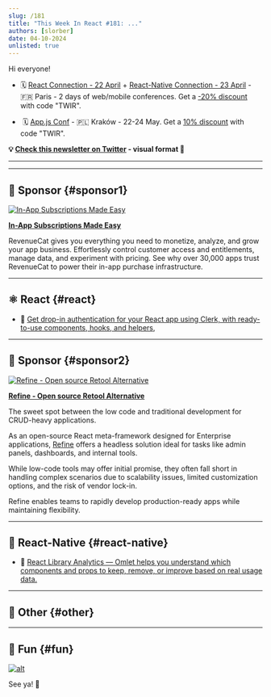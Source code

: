 ```yaml
---
slug: /181
title: "This Week In React #181: ..."
authors: [slorber]
date: 04-10-2024
unlisted: true
---
```


Hi everyone!

<Todo />

*   🗓 [React Connection - 22 April](https://reactconnection.io/) + [React-Native Connection - 23 April](https://reactnativeconnection.io/) - 🇫🇷 Paris - 2 days of web/mobile conferences. Get a [\-20% discount](https://www.billetweb.fr/react-connection-2024?discount=TWIR) with code "TWIR".
    
*    🗓 [](https://reactconnection.io/)[App.js Conf](http://app.js) - 🇵🇱 Kraków - 22-24 May. Get a [](https://www.billetweb.fr/react-connection-2024?discount=TWIR)[10% discount](https://ti.to/appjs/2024/discount/TWIR) with code "TWIR".

<!-- truncate -->

**💡 [Check this newsletter on Twitter](https://slo.im/thread) - visual format 🎨**

---


<Support />

---

## 💸 Sponsor {#sponsor1}

[![In-App Subscriptions Made Easy](/emails/issues/177/revenuecat.jpg)](https://www.revenuecat.com?utm_source=twir&utm_medium=sponsorship&utm_campaign=dec_23)

**[In-App Subscriptions Made Easy](https://www.revenuecat.com?utm_source=twir&utm_medium=sponsorship&utm_campaign=dec_23)**

RevenueCat gives you everything you need to monetize, analyze, and grow your app business. Effortlessly control customer access and entitlements, manage data, and experiment with pricing. See why over 30,000 apps trust RevenueCat to power their in-app purchase infrastructure.

---

## ⚛️ React {#react}

<Todo />

- 💸 [Get drop-in authentication for your React app using Clerk, with ready-to-use components, hooks, and helpers,](https://go.clerk.com/WtsedFE)

<SubscribeFormEmbed placement="middle" />

---

## 💸 Sponsor {#sponsor2}

[![Refine - Open source Retool Alternative](/emails/issues/177/refine.jpg)](https://github.com/refinedev/refine)

**[Refine - Open source Retool Alternative](https://github.com/refinedev/refine)**

The sweet spot between the low code and traditional development for CRUD-heavy applications.

As an open-source React meta-framework designed for Enterprise applications, [Refine](https://github.com/refinedev/refine) offers a headless solution ideal for tasks like admin panels, dashboards, and internal tools.

While low-code tools may offer initial promise, they often fall short in handling complex scenarios due to scalability issues, limited customization options, and the risk of vendor lock-in.

Refine enables teams to rapidly develop production-ready apps while maintaining flexibility.

---

## 📱 React-Native {#react-native}

<Todo />

- 💸 [React Library Analytics — Omlet helps you understand which components and props to keep, remove, or improve based on real usage data.](https://omlet.dev/?utm_campaign=partner_this-week-in-react_newsletter-rn-ql-apr-2024)

---

## 🔀 Other {#other}

<Todo />

---

## 🤭 Fun {#fun}

<Todo />

[![alt](/emails/issues/122/meme.jpg)](https://twitter.com/TODOTODOTODOTODOTODOTODOTODOTODOTODOTODO)

See ya! 👋
